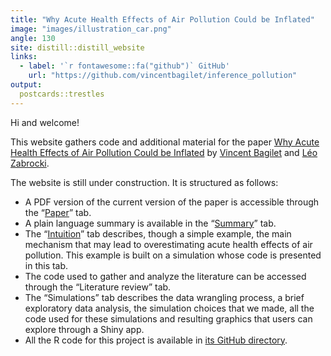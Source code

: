 ```yaml
---
title: "Why Acute Health Effects of Air Pollution Could be Inflated"
image: "images/illustration_car.png"
angle: 130
site: distill::distill_website
links:
  - label: '`r fontawesome::fa("github")` GitHub'
    url: "https://github.com/vincentbagilet/inference_pollution"
output:
  postcards::trestles
---
```

 
Hi and welcome!

This website gathers code and additional material for the paper [Why Acute Health Effects of Air Pollution Could be Inflated](paper.pdf) by [Vincent Bagilet](https://vincentbagilet.github.io/) and [Léo Zabrocki](https://lzabrocki.github.io/).

The website is still under construction. It is structured as follows: 

- A PDF version of the current version of the paper is accessible through the "[Paper](paper.pdf)" tab.
- A plain language summary is available in the "[Summary](summary.html)" tab.
- The "[Intuition](intuition.html)" tab describes, though a simple example, the main mechanism that may lead to overestimating acute health effects of air pollution. This example is built on a simulation whose code is presented in this tab.
- The code used to gather and analyze the literature can be accessed through the "Literature review" tab.
- The "Simulations" tab describes the data wrangling process, a brief exploratory data analysis, the simulation choices that we made, all the code used for these simulations and resulting graphics that users can explore through a Shiny app. 
<!-- - In the tab "[Avoiding traps](traps.html)", we put ourselves in the shoes of a researcher interested in running a study on the short term health effects of air pollution and through an example, we suggest a methodology to address the issues raised in our paper. -->
- All the R code for this project is available in [its GitHub directory](https://github.com/vincentbagilet/inference_pollution).






